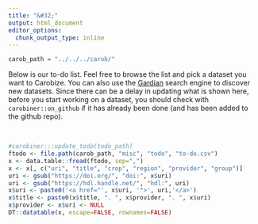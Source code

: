 ```yaml
---
title: "&#32;"
output: html_document
editor_options: 
  chunk_output_type: inline
---
```


```r
carob_path = "../../../carob/"
```

Below is our to-do list. Feel free to browse the list and pick a dataset you want to Carobize. You can also use the [Gardian](https://gardian.bigdata.cgiar.org) search engine to discover new datasets. Since there can be a delay in updating what is shown here, before you start working on a dataset, you should check with `carobiner::on_github` if it has already been done (and has been added to the github repo). 

</br>


```r
#carobiner:::update_todo(todo_path)
ftodo <- file.path(carob_path, "misc", "todo", "to-do.csv")
x <- data.table::fread(ftodo, sep=",")
x <- x[, c("uri", "title", "crop", "region", "provider", "group")]
uri <- gsub("https://doi.org/", "doi:", x$uri)
uri <- gsub("https://hdl.handle.net/", "hdl:", uri)
x$uri <- paste0('<a href="', x$uri, '">', uri,'</a>')
x$title <- paste0(x$title, ". ", x$provider, ". ", x$uri)
x$provider <- x$uri <- NULL
DT::datatable(x, escape=FALSE, rownames=FALSE)
```

</br>
